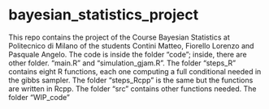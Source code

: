 # bayesian_statistics_project
This repo contains the project of the Course Bayesian Statistics at Politecnico di Milano of the students Contini Matteo, Fiorello Lorenzo and Pasquale Angelo. The code is inside the folder "code"; inside, there are other folder. "main.R" and "simulation_gjam.R". The folder "steps_R" contains eight R functions, each one computing a full conditional needed in the gibbs sampler. The folder "steps_Rcpp" is the same but the functions are written in Rcpp. The folder "src" contains other functions needed. 
The folder "WIP_code"

\begin{equation}
\begin{split}
\boldsymbol{V}
\end{split}
\end{equation}


